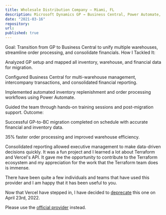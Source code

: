 ```yaml
---
title: Wholesale Distribution Company – Miami, FL
description: Microsoft Dynamics GP → Business Central, Power Automate, Copilot Studio
date: "2021-03-16"
repository: 
url: 
published: true
---
```


Goal: Transition from GP to Business Central to unify multiple warehouses, streamline order processing, and consolidate financials.
How I Tackled It:

Analyzed GP setup and mapped all inventory, warehouse, and financial data for migration.

Configured Business Central for multi-warehouse management, intercompany transactions, and consolidated financial reporting.

Implemented automated inventory replenishment and order processing workflows using Power Automate.

Guided the team through hands-on training sessions and post-migration support.
Outcome:

Successful GP-to-BC migration completed on schedule with accurate financial and inventory data.

35% faster order processing and improved warehouse efficiency.

Consolidated reporting allowed executive management to make data-driven decisions quickly.
It was a fun project and I learned a lot about Terraform and Vercel's API. 
It gave me the opportunity to contribute to the Terraform ecosystem and my appreciation for the work that the Terraform team does is immense.

There have been quite a few individuals and teams that have used this provider and I am happy that it has been useful to you.

Now that Vercel have stepped in, I have decided to [deprecate](https://twitter.com/chronark_/status/1517759708983177218) this one on April 23rd, 2022. 

Please use the [official provider](https://registry.terraform.io/providers/vercel/vercel/latest) instead.
